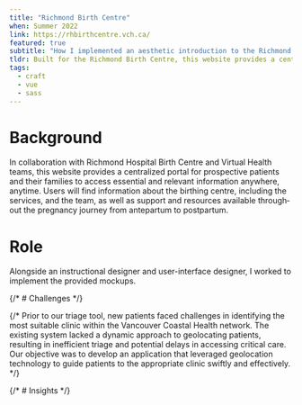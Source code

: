 ```yaml
---
title: "Richmond Birth Centre"
when: Summer 2022
link: https://rhbirthcentre.vch.ca/
featured: true
subtitle: "How I implemented an aesthetic introduction to the Richmond Birth Centre and the birthing journey"
tldr: Built for the Richmond Birth Centre, this web­site pro­vides a cen­tral­ized por­tal for prospec­tive patients and their fam­i­lies to access essen­tial and rel­e­vant infor­ma­tion. I implemented this CMS-backed website with a tag-based search using Craft CMS with a sprinkling of interactivity using Vue.js.
tags:
  - craft
  - vue
  - sass
---
```


# Background

In col­lab­o­ra­tion with Rich­mond Hos­pi­tal Birth Cen­tre and Vir­tu­al Health teams, this web­site pro­vides a cen­tral­ized por­tal for prospec­tive patients and their fam­i­lies to access essen­tial and rel­e­vant infor­ma­tion any­where, any­time. Users will find infor­ma­tion about the birthing cen­tre, includ­ing the ser­vices, and the team, as well as sup­port and resources avail­able through­out the preg­nan­cy jour­ney from antepar­tum to postpartum.

# Role

Alongside an instructional designer and user-interface designer, I worked to implement the provided mockups.

{/* # Challenges */}

{/* Prior to our triage tool, new patients faced challenges in identifying the most suitable clinic within the Vancouver Coastal Health network. The existing system lacked a dynamic approach to geolocating patients, resulting in inefficient triage and potential delays in accessing critical care. Our objective was to develop an application that leveraged geolocation technology to guide patients to the appropriate clinic swiftly and effectively. */}

{/* # Insights */}
